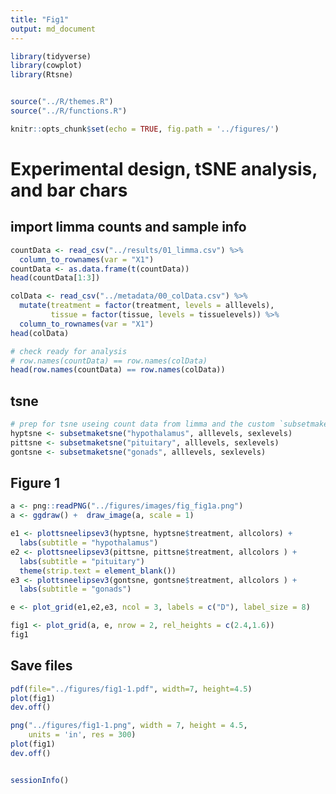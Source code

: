 ```yaml
---
title: "Fig1"
output: md_document
---
```


```r
library(tidyverse)
library(cowplot)
library(Rtsne)


source("../R/themes.R")
source("../R/functions.R")

knitr::opts_chunk$set(echo = TRUE, fig.path = '../figures/')
```

#  Experimental design, tSNE analysis, and bar chars


## import limma counts and sample info

```r
countData <- read_csv("../results/01_limma.csv") %>%
  column_to_rownames(var = "X1")
countData <- as.data.frame(t(countData))
head(countData[1:3])

colData <- read_csv("../metadata/00_colData.csv") %>%
  mutate(treatment = factor(treatment, levels = alllevels),
         tissue = factor(tissue, levels = tissuelevels)) %>% 
  column_to_rownames(var = "X1") 
head(colData)

# check ready for analysis
# row.names(countData) == row.names(colData)
head(row.names(countData) == row.names(colData))
```


## tsne

```r
# prep for tsne useing count data from limma and the custom `subsetmaketsne` function
hyptsne <- subsetmaketsne("hypothalamus", alllevels, sexlevels)
pittsne <- subsetmaketsne("pituitary", alllevels, sexlevels)
gontsne <- subsetmaketsne("gonads", alllevels, sexlevels)
```

## Figure 1

```r

a <- png::readPNG("../figures/images/fig_fig1a.png")
a <- ggdraw() +  draw_image(a, scale = 1)

e1 <- plottsneelipsev3(hyptsne, hyptsne$treatment, allcolors) + 
  labs(subtitle = "hypothalamus") 
e2 <- plottsneelipsev3(pittsne, pittsne$treatment, allcolors ) + 
  labs(subtitle = "pituitary") 
  theme(strip.text = element_blank())
e3 <- plottsneelipsev3(gontsne, gontsne$treatment, allcolors ) + 
  labs(subtitle = "gonads") 

e <- plot_grid(e1,e2,e3, ncol = 3, labels = c("D"), label_size = 8)

fig1 <- plot_grid(a, e, nrow = 2, rel_heights = c(2.4,1.6))
fig1
```




## Save files

```r
pdf(file="../figures/fig1-1.pdf", width=7, height=4.5)
plot(fig1)
dev.off()

png("../figures/fig1-1.png", width = 7, height = 4.5, 
    units = 'in', res = 300)
plot(fig1) 
dev.off()


sessionInfo()
```
